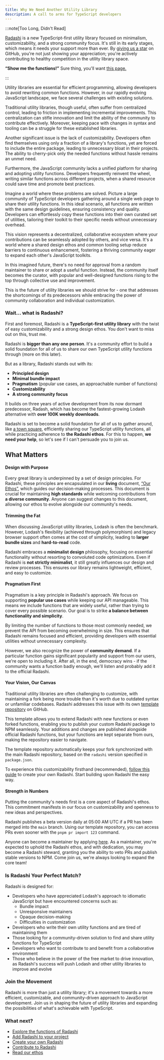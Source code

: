 ```yaml
---
title: Why We Need Another Utility Library
description: A call to arms for TypeScript developers
---
```


:::note[Too Long, Didn't Read]

[Radashi](https://github.com/radashi-org/radashi) is a new TypeScript-first utility library focused on minimalism, customizability, and a strong community focus. It's still in its early stages, which means it needs your support more than ever. By [giving us a star](https://github.com/radashi-org/radashi) on GitHub, you're not just showing your appreciation; you're actively contributing to healthy competition in the utility library space.

**“Show me the functions!”** Sure thing, you'll want [this page.](/reference)

:::

Utility libraries are essential for efficient programming, allowing developers to avoid rewriting common functions. However, in our rapidly evolving JavaScript landscape, we face several challenges with existing solutions.

Traditional utility libraries, though useful, often suffer from centralized control, leading to friction in implementing incremental improvements. This centralization can stifle innovation and limit the ability of the community to contribute effectively. Moreover, keeping pace with changes in syntax and tooling can be a struggle for these established libraries.

Another significant issue is the lack of customizability. Developers often find themselves using only a fraction of a library's functions, yet are forced to include the entire package, leading to unnecessary bloat in their projects. The ability to cherry-pick only the needed functions without hassle remains an unmet need.

Furthermore, the JavaScript community lacks a unified platform for sharing and adopting utility functions. Developers frequently reinvent the wheel, writing similar functions across different projects, when a shared resource could save time and promote best practices.

Imagine a world where these problems are solved. Picture a large community of TypeScript developers gathering around a single web page to share their utility functions. In this ideal scenario, all functions are written with the same design guidelines, ensuring consistency and quality. Developers can effortlessly copy these functions into their own curated set of utilities, tailoring their toolkit to their specific needs without unnecessary overhead.

This vision represents a decentralized, collaborative ecosystem where your contributions can be seamlessly adopted by others, and vice versa. It's a world where a shared design ethos and common tooling setup reduce barriers to continuous enhancement, fostering a thriving community eager to expand each other's JavaScript toolkits.

In this imagined future, there's no need for approval from a random maintainer to share or adopt a useful function. Instead, the community itself becomes the curator, with popular and well-designed functions rising to the top through collective use and improvement.

This is the future of utility libraries we should strive for - one that addresses the shortcomings of its predecessors while embracing the power of community collaboration and individual customization.

### Wait... what is Radashi?

First and foremost, Radashi is a **TypeScript-first utility library** with the twist of easy customizability and a strong design ethos. You don't want to miss out on this, trust me.

Radashi is **bigger than any one person**. It's a community effort to build a solid foundation for all of us to share our own TypeScript utility functions through (more on this later).

But as a library, Radashi stands out with its:

- **Principled design**
- **Minimal bundle impact**
- **Pragmatism** (popular use cases, an approachable number of functions)
- **Customizability**
- **A strong community focus**

It builds on three years of active development from its now dormant predecessor, Radash, which has become the fastest-growing Lodash alternative with **over 100K weekly downloads**.

Radashi is set to become a solid foundation for all of us to gather around, like [a town square](https://github.com/radashi-org/radashi/pulls), efficiently sharing our TypeScript utility functions, all while practicing adherence to **the Radashi ethos**. For this to happen, **we need your help**, so let's see if I can't persuade you to join us.

## What Matters

#### Design with Purpose

Every great library is underpinned by a set of design principles. For Radashi, these principles are encapsulated in our **living** document, [“Our Ethos”](/our-ethos), which guides our decision-making processes. This document is crucial for maintaining **high standards** while welcoming contributions from **a diverse community**. Anyone can suggest changes to this document, allowing our ethos to evolve alongside our community's needs.

#### Trimming the Fat

When discussing JavaScript utility libraries, Lodash is often the benchmark. However, Lodash's flexibility (achieved through polymorphism) and legacy browser support often comes at the cost of simplicity, leading to **larger bundle sizes** and **hard-to-read** code.

Radashi embraces a **minimalist design** philosophy, focusing on essential functionality without resorting to convoluted code optimizations. Even if Radashi is **not strictly minimalist**, it still greatly influences our design and review processes. This ensures our library remains lightweight, efficient, and easy to customize.

#### Pragmatism First

Pragmatism is a key principle in Radashi's approach. We focus on supporting **popular use cases** while keeping our API manageable. This means we include functions that are widely useful, rather than trying to cover every possible scenario. Our goal is to strike **a balance between functionality and simplicity**.

By limiting the number of functions to those most commonly needed, we prevent the API from becoming overwhelming in size. This ensures that Radashi remains focused and efficient, providing developers with essential utilities without unnecessary complexity.

However, we also recognize the power of **community demand**. If a particular function gains significant popularity and support from our users, we're open to including it. After all, in the end, democracy wins - if the community wants a function badly enough, we'll listen and probably add it to the official Radashi.

#### Your Vision, Our Canvas

Traditional utility libraries are often challenging to customize, with maintaining a fork being more trouble than it's worth due to outdated syntax or unfamiliar codebases. Radashi addresses this issue with its own [template repository](https://docs.github.com/en/repositories/creating-and-managing-repositories/creating-a-repository-from-a-template) on GitHub.

This template allows you to extend Radashi with new functions or even forked functions, enabling you to publish your custom Radashi package to NPM seamlessly. Your additions and changes are published alongside official Radashi functions, but your functions are kept separate from ours, making the repository easier to navigate.

The template repository automatically keeps your fork synchronized with the main Radashi repository, based on the `radashi` version specified in `package.json`.

To experience this customizability firsthand (recommended), [follow this guide](/your-own-radashi) to create your own Radashi. Start building upon Radashi the easy way.

#### Strength in Numbers

Putting the community's needs first is a core aspect of Radashi's ethos. This commitment manifests in our focus on customizability and openness to new ideas and perspectives.

Radashi publishes a beta version daily at 05:00 AM UTC if a PR has been merged into the `main` branch. Using our template repository, you can access PRs even sooner with the `pnpm pr import 123` command.

Anyone can become a maintainer by applying [here](https://github.com/orgs/radashi-org/discussions/4). As a maintainer, you're expected to uphold the Radashi ethos, and with dedication, you may become a Radashi steward, granting you the ability to veto PRs and publish stable versions to NPM. Come join us, we're always looking to expand the core team!

### Is Radashi Your Perfect Match?

Radashi is designed for:

- Developers who have appreciated Lodash's approach to idiomatic JavaScript but have encountered concerns such as:
  - Bundle impact
  - Unresponsive maintainers
  - Opaque decision-making
  - Difficulties in customization
- Developers who write their own utility functions and are tired of maintaining them
- Those looking for a community-driven solution to find and share utility functions for TypeScript
- Developers who want to contribute to and benefit from a collaborative environment
- Those who believe in the power of the free market to drive innovation, as Radashi's success will push Lodash and other utility libraries to improve and evolve

### Join the Movement

Radashi is more than just a utility library; it's a movement towards a more efficient, customizable, and community-driven approach to JavaScript development. Join us in shaping the future of utility libraries and expanding the possibilities of what's achievable with TypeScript.

### What next?

- [Explore the functions of Radashi](/reference)
- [Add Radashi to your project](/installation)
- [Create your own Radashi](/your-own-radashi)
- [Contribute to Radashi](/contributing)
- [Read our ethos](/our-ethos)
